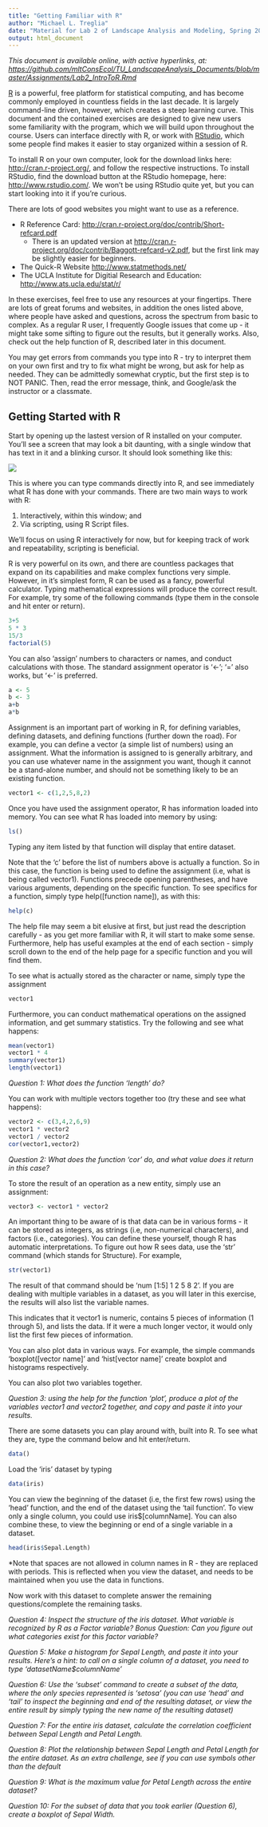 ```yaml
---
title: "Getting Familiar with R"
author: "Michael L. Treglia"
date: "Material for Lab 2 of Landscape Analysis and Modeling, Spring 2015"
output: html_document
---
```


*This document is available online, with active hyperlinks, at: [https://github.com/mltConsEcol/TU_LandscapeAnalysis_Documents/blob/master/Assignments/Lab2_IntroToR.Rmd](https://github.com/mltConsEcol/TU_LandscapeAnalysis_Documents/blob/master/Assignments/Lab2_IntroToR.Rmd)*

[R](http://www.r-project.org/) is a powerful, free platform for statistical computing, and has become commonly employed in countless fields in the last decade. It is largely command-line driven, however, which creates a steep learning curve. This document and the contained exercises are designed to give new users some familiarity with the program, which we will build upon throughout the course. Users can interface directly with R, or work with [RStudio](http://www.rstudio.com/), which some people find makes it easier to stay organized within a session of R.

To install R on your own computer, look for the download links here: [http://cran.r-project.org/](http://cran.r-project.org/), and follow the respective instructions. To install RStudio, find the download button at the RStudio homepage, here: [http://www.rstudio.com/](http://www.rstudio.com/). We won't be using RStudio quite yet, but you can start looking into it if you're curious.

There are lots of good websites you might want to use as a reference.

* R Reference Card: [http://cran.r-project.org/doc/contrib/Short-refcard.pdf](http://cran.r-project.org/doc/contrib/Short-refcard.pdf)
    * There is an updated version at [http://cran.r-project.org/doc/contrib/Baggott-refcard-v2.pdf](http://cran.r-project.org/doc/contrib/Baggott-refcard-v2.pdf), but the first link may be slightly easier for beginners.
* The Quick-R Website [http://www.statmethods.net/](http://www.statmethods.net/)
* The UCLA Institute for Digitial Research and Education: [http://www.ats.ucla.edu/stat/r/](http://www.ats.ucla.edu/stat/r/)

In these exercises, feel free to use any resources at your fingertips. There are lots of great forums and websites, in addition the ones listed above, where people have asked and questions, across the spectrum from basic to complex. As a regular R user, I frequently Google issues that come up - it might take some sifting to figure out the results, but it generally works. Also, check out the help function of R, described later in this document.  

You may get errors from commands you type into R - try to interpret them on your own first and try to fix what might be wrong, but ask for help as needed. They can be admittedly somewhat cryptic, but the first step is to NOT PANIC. Then, read the error message, think, and Google/ask the instructor or a classmate.

## Getting Started with R

Start by opening up the lastest version of R installed on your computer. You'll see a screen that may look a bit daunting, with a single window that has text in it and a blinking cursor. It should look something like this: 


![](../Assignment_Images/RConsole.PNG)\



This is where you can type commands directly into R, and see immediately what R has done with your commands. There are two main ways to work with R:

1) Interactively, within this window; and 
2) Via scripting, using R Script files.

We'll focus on using R interactively for now, but for keeping track of work and repeatability, scripting is beneficial.

R is very powerful on its own, and there are countless packages that expand on its capabilities and make complex functions very simple. However, in it's simplest form, R can be used as a fancy, powerful calculator. Typing mathematical expressions will produce the correct result. For example, try some of the following commands (type them in the console and hit enter or return).


```r
3+5
5 * 3
15/3
factorial(5)
```

You can also 'assign' numbers to characters or names, and conduct calculations with those. The standard assignment operator is '<-'; '=' also works, but '<-' is preferred.

```r
a <- 5
b <- 3
a+b
a*b
```

Assignment is an important part of working in R, for defining variables, defining datasets, and defining functions (further down the road). For example, you can define a vector (a simple list of numbers) using an assignment. What the information is assigned to is generally arbitrary, and you can use whatever name in the assignment you want, though it cannot be a stand-alone number, and should not be something likely to be an existing function.

```r
vector1 <- c(1,2,5,8,2)
```

Once you have used the assignment operator, R has information loaded into memory. You can see what R has loaded into memory by using:

```r
ls()
```

Typing any item listed by that function will display that entire dataset.

Note that the 'c' before the list of numbers above is actually a function. So in this case, the function is being used to define the assignment (i.e, what is being called vector1). Functions precede opening parentheses, and have various arguments, depending on the specific function. To see specifics for a function, simply type help([function name]), as with this:

```r
help(c)
```

The help file may seem a bit elusive at first, but just read the description carefully - as you get more familiar with R, it will start to make some sense. Furthermore, help has useful examples at the end of each section - simply scroll down to the end of the help page for a specific function and you will find them.


To see what is actually stored as the character or name, simply type the assignment

```r
vector1
```

Furthermore, you can conduct mathematical operations on the assigned information, and get summary statistics. Try the following and see what happens:

```r
mean(vector1)
vector1 * 4
summary(vector1)
length(vector1)
```

*Question 1: What does the function 'length' do?*

You can work with multiple vectors together too  (try these and see what happens):

```r
vector2 <- c(3,4,2,6,9)
vector1 * vector2
vector1 / vector2
cor(vector1,vector2)
```

*Question 2: What does the function 'cor' do, and what value does it return in this case?*

To store the result of an operation as a new entity, simply use an assignment:

```r
vector3 <- vector1 * vector2
```
An important thing to be aware of is that data can be in various forms - it can be stored as integers, as strings (i.e, non-numerical characters), and factors (i.e., categories). You can define these yourself, though R has automatic interpretations. To figure out how R sees data, use the 'str' command (which stands for Structure). For example,

```r
str(vector1)
```

The result of that command should be 'num [1:5] 1 2 5 8 2'. If you are dealing with multiple variables in a dataset, as you will later in this exercise, the results will also list the variable names.

This indicates that it vector1 is numeric, contains 5 pieces of information (1 through 5), and lists the data. If it were a much longer vector, it would only list the first few pieces of information.

You can also plot data in various ways. For example, the simple commands 'boxplot([vector name]' and 'hist[vector name]' create boxplot and histograms respectively. 

You can also plot two variables together.

*Question 3: using the help for the function 'plot', produce a plot of the variables vector1 and vector2 together, and copy and paste it into your results.*

There are some datasets you can play around with, built into R. To see what they are, type the command below and hit enter/return.

```r
data()
```

Load the 'iris' dataset by typing

```r
data(iris)
```

You can view the beginning of the dataset (i.e, the first few rows) using the 'head' function, and the end of the dataset using the 'tail function'.  To view only a single column, you could use iris$[columnName]. You can also combine these, to view the beginning or end of a single variable in a dataset.

```r
head(iris$Sepal.Length)
```

*Note that spaces are not allowed in column names in R - they are replaced with periods. This is reflected when you view the dataset, and needs to be maintained when you use the data in functions.

Now work with this dataset to complete answer the remaining questions/complete the remaining tasks.

*Question 4: Inspect the structure of the iris dataset. What variable is recognized by R as a Factor variable?*
*Bonus Question: Can you figure out what categories exist for this factor variable?*

*Question 5: Make a histogram for Sepal Length, and paste it into your results. Here's a hint: to call on a single column of a dataset, you need to type 'datasetName$columnName'*

*Question 6: Use the 'subset' command to create a subset of the data, where the only species represented is 'setosa' (you can use 'head' and 'tail' to inspect the beginning and end of the resulting dataset, or view the entire result by simply typing the new name of the resulting dataset)*

*Question 7: For the entire iris dataset, calculate the correlation coefficient between Sepal Length and Petal Length.*

*Question 8: Plot the relationship between Sepal Length and Petal Length for the entire dataset. As an extra challenge, see if you can use symbols other than the default*

*Question 9: What is the maximum value for Petal Length across the entire dataset?*

*Question 10: For the subset of data that you took earlier (Question 6), create a boxplot of Sepal Width.*
